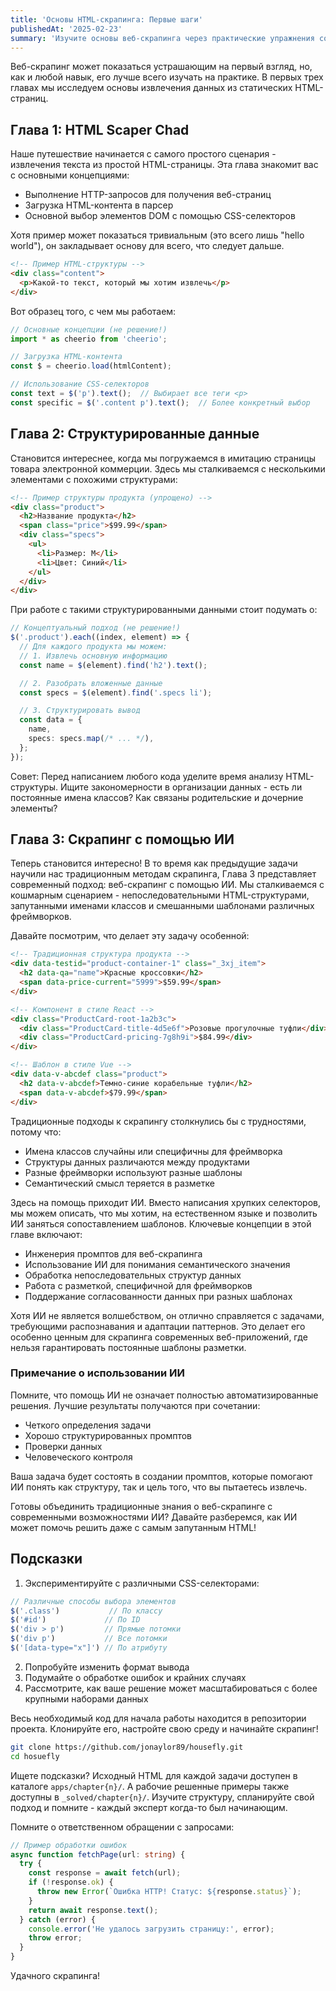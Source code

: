 ```yaml
---
title: 'Основы HTML-скрапинга: Первые шаги'
publishedAt: '2025-02-23'
summary: 'Изучите основы веб-скрапинга через практические упражнения со статическими HTML-страницами'
---
```


Веб-скрапинг может показаться устрашающим на первый взгляд, но, как и любой навык, его лучше всего изучать на практике. В первых трех главах мы исследуем основы извлечения данных из статических HTML-страниц.

## Глава 1: HTML Scaper Chad

Наше путешествие начинается с самого простого сценария - извлечения текста из простой HTML-страницы. Эта глава знакомит вас с основными концепциями:

- Выполнение HTTP-запросов для получения веб-страниц
- Загрузка HTML-контента в парсер
- Основной выбор элементов DOM с помощью CSS-селекторов

Хотя пример может показаться тривиальным (это всего лишь "hello world"), он закладывает основу для всего, что следует дальше.

```html
<!-- Пример HTML-структуры -->
<div class="content">
  <p>Какой-то текст, который мы хотим извлечь</p>
</div>
```

Вот образец того, с чем мы работаем:

```typescript
// Основные концепции (не решение!)
import * as cheerio from 'cheerio';

// Загрузка HTML-контента
const $ = cheerio.load(htmlContent);

// Использование CSS-селекторов
const text = $('p').text();  // Выбирает все теги <p>
const specific = $('.content p').text();  // Более конкретный выбор
```

## Глава 2: Структурированные данные

Становится интереснее, когда мы погружаемся в имитацию страницы товара электронной коммерции. Здесь мы сталкиваемся с несколькими элементами с похожими структурами:

```html
<!-- Пример структуры продукта (упрощено) -->
<div class="product">
  <h2>Название продукта</h2>
  <span class="price">$99.99</span>
  <div class="specs">
    <ul>
      <li>Размер: M</li>
      <li>Цвет: Синий</li>
    </ul>
  </div>
</div>
```

При работе с такими структурированными данными стоит подумать о:

```typescript
// Концептуальный подход (не решение!)
$('.product').each((index, element) => {
  // Для каждого продукта мы можем:
  // 1. Извлечь основную информацию
  const name = $(element).find('h2').text();

  // 2. Разобрать вложенные данные
  const specs = $(element).find('.specs li');

  // 3. Структурировать вывод
  const data = {
    name,
    specs: specs.map(/* ... */),
  };
});
```

Совет: Перед написанием любого кода уделите время анализу HTML-структуры. Ищите закономерности в организации данных - есть ли постоянные имена классов? Как связаны родительские и дочерние элементы?


## Глава 3: Скрапинг с помощью ИИ

Теперь становится интересно! В то время как предыдущие задачи научили нас традиционным методам скрапинга, Глава 3 представляет современный подход: веб-скрапинг с помощью ИИ. Мы сталкиваемся с кошмарным сценарием - непоследовательными HTML-структурами, запутанными именами классов и смешанными шаблонами различных фреймворков.

Давайте посмотрим, что делает эту задачу особенной:

```html
<!-- Традиционная структура продукта -->
<div data-testid="product-container-1" class="_3xj_item">
  <h2 data-qa="name">Красные кроссовки</h2>
  <span data-price-current="5999">$59.99</span>
</div>

<!-- Компонент в стиле React -->
<div class="ProductCard-root-1a2b3c">
  <div class="ProductCard-title-4d5e6f">Розовые прогулочные туфли</div>
  <div class="ProductCard-pricing-7g8h9i">$84.99</div>
</div>

<!-- Шаблон в стиле Vue -->
<div data-v-abcdef class="product">
  <h2 data-v-abcdef>Темно-синие корабельные туфли</h2>
  <span data-v-abcdef>$79.99</span>
</div>
```

Традиционные подходы к скрапингу столкнулись бы с трудностями, потому что:
- Имена классов случайны или специфичны для фреймворка
- Структуры данных различаются между продуктами
- Разные фреймворки используют разные шаблоны
- Семантический смысл теряется в разметке

Здесь на помощь приходит ИИ. Вместо написания хрупких селекторов, мы можем описать, что мы хотим, на естественном языке и позволить ИИ заняться сопоставлением шаблонов. Ключевые концепции в этой главе включают:

- Инженерия промптов для веб-скрапинга
- Использование ИИ для понимания семантического значения
- Обработка непоследовательных структур данных
- Работа с разметкой, специфичной для фреймворков
- Поддержание согласованности данных при разных шаблонах

Хотя ИИ не является волшебством, он отлично справляется с задачами, требующими распознавания и адаптации паттернов. Это делает его особенно ценным для скрапинга современных веб-приложений, где нельзя гарантировать постоянные шаблоны разметки.

### Примечание о использовании ИИ

Помните, что помощь ИИ не означает полностью автоматизированные решения. Лучшие результаты получаются при сочетании:
- Четкого определения задачи
- Хорошо структурированных промптов
- Проверки данных
- Человеческого контроля

Ваша задача будет состоять в создании промптов, которые помогают ИИ понять как структуру, так и цель того, что вы пытаетесь извлечь.

Готовы объединить традиционные знания о веб-скрапинге с современными возможностями ИИ? Давайте разберемся, как ИИ может помочь решить даже с самым запутанным HTML!

## Подсказки

1. Экспериментируйте с различными CSS-селекторами:
```typescript
// Различные способы выбора элементов
$('.class')           // По классу
$('#id')             // По ID
$('div > p')         // Прямые потомки
$('div p')           // Все потомки
$('[data-type="x"]') // По атрибуту
```

2. Попробуйте изменить формат вывода
3. Подумайте о обработке ошибок и крайних случаях
4. Рассмотрите, как ваше решение может масштабироваться с более крупными наборами данных

Весь необходимый код для начала работы находится в репозитории проекта. Клонируйте его, настройте свою среду и начинайте скрапинг!

```sh
git clone https://github.com/jonaylor89/housefly.git
cd hosuefly
```

Ищете подсказки? Исходный HTML для каждой задачи доступен в каталоге `apps/chapter{n}/`. А рабочие решенные примеры также доступны в `_solved/chapter{n}/`. Изучите структуру, спланируйте свой подход и помните - каждый эксперт когда-то был начинающим.

Помните о ответственном обращении с запросами:
```typescript
// Пример обработки ошибок
async function fetchPage(url: string) {
  try {
    const response = await fetch(url);
    if (!response.ok) {
      throw new Error(`Ошибка HTTP! Статус: ${response.status}`);
    }
    return await response.text();
  } catch (error) {
    console.error('Не удалось загрузить страницу:', error);
    throw error;
  }
}
```

Удачного скрапинга!